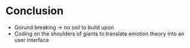 # Conclusion {.unnumbered}

* Gorund breaking -> no soil to build upon
* Coding on the shoulders of giants to translate emotion theory into an user interface